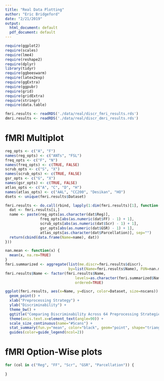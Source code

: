 ```yaml
---
title: "Real Data Plotting"
author: "Eric Bridgeford"
date: "2/21/2019"
output:
  html_document: default
  pdf_document: default
---
```



```r
require(ggplot2)
require(scales)
require(lme4)
require(reshape2)
require(dplyr)
library(tidyr)
require(ggbeeswarm)
require(latex2exp)
require(ggExtra)
require(ggpubr)
require(grid)
require(gridExtra)
require(stringr)
require(data.table)
```


```r
fmri.results <- readRDS('./data/real/discr_fmri_results.rds')
dmri.results <- readRDS('./data/real/discr_dmri_results.rds')
```

# fMRI Multiplot

```r
reg_opts <- c("A", "F")
names(reg_opts) <- c("ANTs", "FSL")
freq_opts <- c("F", "N")
names(freq_opts) <- c(TRUE, FALSE)
scrub_opts <- c("S", "X")
names(scrub_opts) <- c(TRUE, FALSE)
gsr_opts <- c("G", "X")
names(gsr_opts) <- c(TRUE, FALSE)
atlas_opts <- c("A", "C", "D", "H")
names(atlas_opts) <- c("AAL", "CC200", "Desikan", "HO")
dsets <- unique(fmri.results$Dataset)

fmri.results <- do.call(rbind, lapply(1:dim(fmri.results)[1], function(i) {
  dat <- fmri.results[i,]
  name <- paste(reg_opts[as.character(dat$Reg)], 
                freq_opts[abs(as.numeric(dat$FF) - 1) + 1],
                scrub_opts[abs(as.numeric(dat$Scr) - 1) + 1],
                gsr_opts[abs(as.numeric(dat$GSR) - 1) + 1],
                atlas_opts[as.character(dat$Parcellation)], sep="")
  return(cbind(data.frame(Name=name), dat))
}))
```

```r
nan.mean <- function(x) {
  mean(x, na.rm=TRUE)
}
fmri.summarized <- aggregate(list(me.discr=fmri.results$discr), 
                             by=list(Name=fmri.results$Name), FUN=nan.mean)
fmri.results$Name <- factor(fmri.results$Name, 
                                levels=as.character(fmri.summarized$Name[order(fmri.summarized$me.discr, decreasing = TRUE)]),
                                ordered=TRUE)
```

```r
ggplot(fmri.results, aes(x=Name, y=discr, color=Dataset, size=nscans)) +
  geom_point() +
  xlab("Preprocessing Strategy") +
  ylab("Discriminability") +
  theme_bw() +
  ggtitle("Comparing Discriminability Across 64 Preprocessing Strategies") +
  theme(axis.text.x=element_text(angle=90)) +
  scale_size_continuous(name="#Scans") +
  stat_summary(fun.y="mean", color="black", geom="point", shape="triangle", size=2) +
  guides(color=guide_legend(ncol=2))
```

# fMRI Option-Wise plots

```r
for (col in c("Reg", "FF", "Scr", "GSR", "Parcellation")) {
  
}
```
